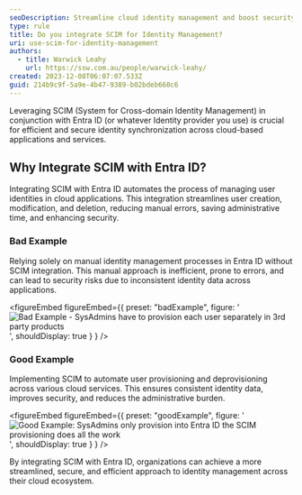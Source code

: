 ```yaml
---
seoDescription: Streamline cloud identity management and boost security by integrating SCIM with Entra ID.
type: rule
title: Do you integrate SCIM for Identity Management?
uri: use-scim-for-identity-management
authors:
  - title: Warwick Leahy
    url: https://ssw.com.au/people/warwick-leahy/
created: 2023-12-08T06:07:07.533Z
guid: 214b9c9f-5a9e-4b47-9389-b02bdeb660c6
---
```


Leveraging SCIM (System for Cross-domain Identity Management) in conjunction with Entra ID (or whatever Identity provider you use) is crucial for efficient and secure identity synchronization across cloud-based applications and services.
## Why Integrate SCIM with Entra ID?

Integrating SCIM with Entra ID automates the process of managing user identities in cloud applications. This integration streamlines user creation, modification, and deletion, reducing manual errors, saving administrative time, and enhancing security.

### Bad Example

Relying solely on manual identity management processes in Entra ID without SCIM integration. This manual approach is inefficient, prone to errors, and can lead to security risks due to inconsistent identity data across applications.

<figureEmbed figureEmbed={{
  preset: "badExample",
  figure: '![Bad Example - SysAdmins have to provision each user separately in 3rd party products](bad-example-no-scim.jpg)',
  shouldDisplay: true
} } />


### Good Example

Implementing SCIM to automate user provisioning and deprovisioning across various cloud services. This ensures consistent identity data, improves security, and reduces the administrative burden.

<figureEmbed figureEmbed={{
  preset: "goodExample",
  figure: '![Good Example: SysAdmins only provision into Entra ID the SCIM provisioning does all the work](good-example-scim.jpg)',
  shouldDisplay: true
} } />

By integrating SCIM with Entra ID, organizations can achieve a more streamlined, secure, and efficient approach to identity management across their cloud ecosystem.